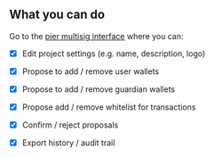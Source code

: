 ## What you can do

Go to the [pier multisig interface](https://dashboard.pierwallet.com) where you can:

- [x] Edit project settings (e.g. name, description, logo)
- [x] Propose to add / remove user wallets

- [x] Propose to add / remove guardian wallets
- [x] Propose add / remove whitelist for transactions
- [x] Confirm / reject proposals

- [x] Export history / audit trail
